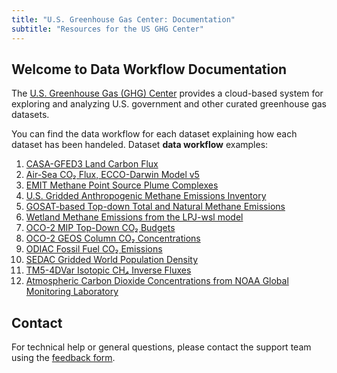 ```yaml
---
title: "U.S. Greenhouse Gas Center: Documentation"
subtitle: "Resources for the US GHG Center"
---
```


## Welcome to Data Workflow Documentation

The [U.S. Greenhouse Gas (GHG) Center](https://earth.gov/ghgcenter) provides a cloud-based system for exploring and analyzing U.S. government and other curated greenhouse gas datasets.

You can find the data workflow for each dataset explaining how each dataset has been handeled.
Dataset **data workflow** examples:

1. [CASA-GFED3 Land Carbon Flux](data_workflow/casagfed-carbonflux-monthgrid-v3_Data_Flow.qmd)
2. [Air-Sea CO₂ Flux, ECCO-Darwin Model v5](data_workflow/eccodarwin-co2flux-monthgrid-v5_Data_Flow.qmd)
3. [EMIT Methane Point Source Plume Complexes](data_workflow/emit-ch4plume-v1_Data_Flow.qmd)
4. [U.S. Gridded Anthropogenic Methane Emissions Inventory](data_workflow/epa-ch4emission-grid-v2express_Data_Flow.qmd)
5. [GOSAT-based Top-down Total and Natural Methane Emissions](data_workflow/gosat-based-ch4budget-yeargrid-v1_Data_Flow.qmd)
6. [Wetland Methane Emissions from the LPJ-wsl model](data_workflow/lpjwsl-wetlandch4-grid-v1_Data_Flow.qmd)
7. [OCO-2 MIP Top-Down CO₂ Budgets](data_workflow/oco2-mip-co2budget-yeargrid-v1_Data_Flow.qmd)
8. [OCO-2 GEOS Column CO₂ Concentrations](data_workflow/oco2geos-co2-daygrid-v10r_Data_Flow.qmd)
9. [ODIAC Fossil Fuel CO₂ Emissions](data_workflow/odiac-ffco2-monthgrid-v2022_Data_Flow.qmd)
10. [SEDAC Gridded World Population Density](data_workflow/sedac-popdensity-yeargrid5yr-v4.11_Data_Flow.qmd)
11. [TM5-4DVar Isotopic CH₄ Inverse Fluxes](data_workflow/tm54dvar-ch4flux-monthgrid-v1_Data_Flow.qmd)
12. [Atmospheric Carbon Dioxide Concentrations from NOAA Global Monitoring Laboratory](data_workflow/noaa-insitu_Data_Flow.qmd)

## Contact

For technical help or general questions, please contact the support team using the [feedback form](https://docs.google.com/forms/d/e/1FAIpQLSeVWCrnca08Gt_qoWYjTo6gnj1BEGL4NCUC9VEiQnXA02gzVQ/viewform).